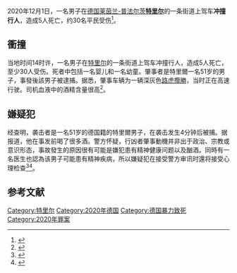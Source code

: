 {{Infobox civilian attack
| title            = 2020年德國特里爾衝撞路人事件
| partof           = 
| image            = 
| caption          = 
| location         = [[德国|德国]][[特里尔|特里尔]]
| map              = 
| coordinates      = 
| date             = {{start date|2020|12|01|df=y}}
| time             = 14:00
| timezone         = 
| type             = [[車輛衝撞攻擊|車輛衝撞攻擊]]
| motive           = 
| target           = 路人
| fatalities       = 5
| injuries         = 30
| weapons          = [[路虎攬勝|路虎攬勝]]
}}2020年12月1日，一名男子在[[德国|德国]][[莱茵兰-普法尔茨|莱茵兰-普法尔茨]][[特里尔|'''特里尔''']]的一条街道上驾车'''冲撞行人'''，造成5人死亡，约30名平民受伤<ref>{{Cite news|author=oudendijk|first=Josh|title=Car drives into crowd in Trier - 5 deaths including a nine-week-old baby, 4 critically injured, one person arrested|url=https://today.rtl.lu/news/world/a/1622769.html|accessdate=1 December 2020|publisher=RTL Today|date=1 December 2020|archive-date=2020-12-01|archive-url=https://web.archive.org/web/20201201133229/https://today.rtl.lu/news/world/a/1622769.html|dead-url=no}}</ref>。

== 衝撞 ==
当地时间14时许，一名男子在[[特里尔|特里尔]]的一条街道上驾车冲撞行人，造成5人死亡，至少30人受伤。死者中包括一名婴儿和一名幼童。肇事者是特里爾一名51岁的男子，事發後該男子被逮捕。据悉，肇事车辆为一辆深灰色[[路虎攬勝|路虎攬勝]]，当时正在高速行驶。司机血液中的酒精含量很高<ref>{{Cite web |url=https://www.bbc.com/news/world-europe-55148518 |title=Trier: Five die as car ploughs through Germany pedestrian zone |accessdate=2020-12-02 |archive-date=2020-12-07 |archive-url=https://web.archive.org/web/20201207041410/https://www.bbc.com/news/world-europe-55148518 |dead-url=no|work=BBC News }}</ref>。

== 嫌疑犯 ==
经查明，袭击者是一名51岁的德国籍的特里爾男子，在袭击发生4分钟后被捕。据报道，他在事发前喝了很多酒。警方怀疑，行凶者肇事動機并非出于政治、宗教或意识形态，事故發生的原因很有可能是嫌犯患有精神健康问题以及酗酒。同時有一名医生也認為该男子可能患有精神疾病，所以嫌疑犯在接受警方审讯时還将接受心理检查<ref>{{Cite web |url=https://www.cbsnews.com/news/trier-germany-car-kills-injures-pedestrians/#app |title=German man arrested after driving car into crowd, killing 5 |accessdate=2020-12-02 |archive-date=2020-12-01 |archive-url=https://web.archive.org/web/20201201172019/https://www.cbsnews.com/news/trier-germany-car-kills-injures-pedestrians/#app |dead-url=no }}</ref><ref>{{Cite web |url=https://luxtimes.lu/european-union/42427-driver-kills-five-in-trier-attack-may-have-mental-problems |title=Driver kills five in Trier attack, may have mental problems |accessdate=2020-12-02 |archive-date=2020-12-02 |archive-url=https://web.archive.org/web/20201202075619/https://luxtimes.lu/european-union/42427-driver-kills-five-in-trier-attack-may-have-mental-problems |dead-url=no }}</ref>。

== 参考文献 ==
{{Reflist|30em}}

[[Category:特里尔|Category:特里尔]]
[[Category:2020年德国|Category:2020年德国]]
[[Category:德国暴力致死|Category:德国暴力致死]]
[[Category:2020年罪案|Category:2020年罪案]]